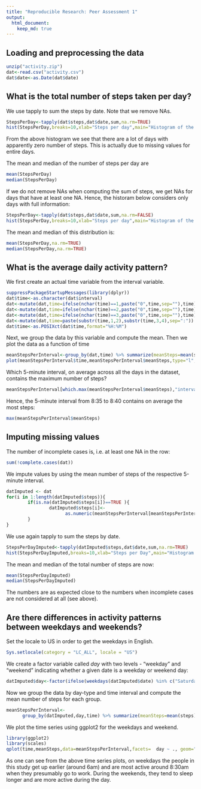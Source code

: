 ```yaml
---
title: "Reproducible Research: Peer Assessment 1"
output:
  html_document:
    keep_md: true
---
```



## Loading and preprocessing the data
```r
unzip("activity.zip")
dat<-read.csv("activity.csv")
dat$date<-as.Date(dat$date)
```

## What is the total number of steps taken per day?

We use tapply to sum the steps by date. Note that we remove NAs.
```r
StepsPerDay<-tapply(dat$steps,dat$date,sum,na.rm=TRUE)
hist(StepsPerDay,breaks=10,xlab="Steps per day",main="Histogram of the total number of steps per day")
```

From the above histogram we see that there are a lot of days with apparently zero number of steps. This is actually due to missing values for entire days.  

The mean and median of the number of steps per day are 
```r
mean(StepsPerDay)
median(StepsPerDay)
```

If we do not remove NAs when computing the sum of steps, we get NAs for days that have at least one NA. Hence, the historam below considers only days with full information:
```r
StepsPerDay<-tapply(dat$steps,dat$date,sum,na.rm=FALSE)
hist(StepsPerDay,breaks=10,xlab="Steps per day",main="Histogram of the total number of steps per day (only complete cases)")
```


The mean and median of this distribution is:
```r
mean(StepsPerDay,na.rm=TRUE)
median(StepsPerDay,na.rm=TRUE)
```



## What is the average daily activity pattern?

We first create an actual time variable from the interval variable.
```r
suppressPackageStartupMessages(library(dplyr))
dat$time<-as.character(dat$interval)
dat<-mutate(dat,time=ifelse(nchar(time)==1,paste("0",time,sep=""),time))
dat<-mutate(dat,time=ifelse(nchar(time)==2,paste("0",time,sep=""),time))
dat<-mutate(dat,time=ifelse(nchar(time)==3,paste("0",time,sep=""),time))
dat<-mutate(dat,time=paste(substr(time,1,2),substr(time,3,4),sep=":"))
dat$time<-as.POSIXct(dat$time,format="%H:%M")
```

Next, we group the data by this variable and compute the mean. Then we plot the data as a function of time
```r
meanStepsPerInterval<-group_by(dat,time) %>% summarize(meanSteps=mean(steps,na.rm=TRUE),interval=interval[1])
plot(meanStepsPerInterval$time,meanStepsPerInterval$meanSteps,type="l",xlab="time",ylab="average number of steps in 5-minutes intervals",main="Daily Activity Pattern")
```

Which 5-minute interval, on average across all the days in the dataset, contains the maximum number of steps?

```r
meanStepsPerInterval[which.max(meanStepsPerInterval$meanSteps),"interval"]
```

Hence, the 5-minute interval from 8:35 to 8:40 contains on average the most steps: 
```r
max(meanStepsPerInterval$meanSteps)
```

## Imputing missing values

The number of incomplete cases is, i.e. at least one NA in the row:    
```r
sum(!complete.cases(dat))
```

We impute values by using the mean number of steps of the respective 5-minute interval.
```r
datImputed <- dat
for(i in 1:length(datImputed$steps)){
        if(is.na(datImputed$steps[i])==TRUE ){
                datImputed$steps[i]<- 
                      as.numeric(meanStepsPerInterval[meanStepsPerInterval$interval==datImputed$interval[i],"meanSteps"])
        }
}
```

We use again tapply to sum the steps by date. 
```r
StepsPerDayImputed<-tapply(datImputed$steps,dat$date,sum,na.rm=TRUE)
hist(StepsPerDayImputed,breaks=10,xlab="Steps per Day",main="Histogram of total number of steps per day (after imputing)")
```

The mean and median of the total number of steps are now:
```r
mean(StepsPerDayImputed)
median(StepsPerDayImputed)
```
The numbers are as expected close to the numbers when incomplete cases are not considered at all (see above).


## Are there differences in activity patterns between weekdays and weekends?
Set the locale to US in order to get the weekdays in English.
```r
Sys.setlocale(category = "LC_ALL", locale = "US")
```

We create a factor variable called *day* with two levels - "weekday" and "weekend" indicating whether a given date is a weekday or weekend day:
```r
datImputed$day<-factor(ifelse(weekdays(datImputed$date) %in% c("Saturday","Sunday"),"Weekend","Weekday"))
```

Now we group the data by day-type and time interval and compute the mean number of steps for each group.

```r
meanStepsPerInterval<-
      group_by(datImputed,day,time) %>% summarize(meanSteps=mean(steps),interval=interval[1])
```

We plot the time series using ggplot2 for the weekdays and weekend.
```r
library(ggplot2)
library(scales)
qplot(time,meanSteps,data=meanStepsPerInterval,facets=  day ~ ., geom="line") + scale_x_datetime( breaks=("2 hour"), minor_breaks=("1 hour"), labels=date_format("%H:%M"))+ylab("average number of steps in 5-minute intervals")
```

As one can see from the above time series plots, on weekdays the people in this study get up earlier (around 6am) and are most active around 8:30am when they presumably go to work. During the weekends, they tend to sleep longer and are more active during the day. 